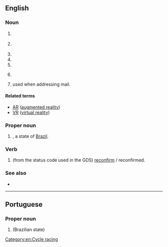{{also|rr|R-R|R&R|R.R.}}
==English==

===Noun===
{{en-noun|~}}

# {{lb|en|US}} {{initialism of|en|railroad}}
# {{lb|en|cycling}} {{initialism of|en|road race}}
# {{initialism of|en|Rolls-Royce}}
# {{initialism of|en|reverse racism}}
# {{initialism of|en|real reality}}
# {{lb|en|statistics|epidemiology}} {{initialism of|en|relative risk}}
# {{lb|en|US}} {{initialism of|en|[[rural]] [[route]]|nodot=1}} used when addressing mail.

====Related terms====
{{sense|real reality}}
* [[AR]] ([[augmented reality]])
* [[VR]] ([[virtual reality]])

===Proper noun===
{{en-proper noun}}

# {{abbreviation of|en|Roraima|nodot=1}}, a state of [[Brazil]].

===Verb===
{{head|en|verb}}

# {{lb|en|aviation|travel|dated}} (from the status code used in the GDS) [[reconfirm]] / reconfirmed.

===See also===
* {{l|en|R and R}}

[[Category:en:Cycle racing]]

----

==Portuguese==

===Proper noun===
{{pt-proper noun}}

# {{abbreviation of|pt|Roraima|nodot=1}} (Brazilian state)